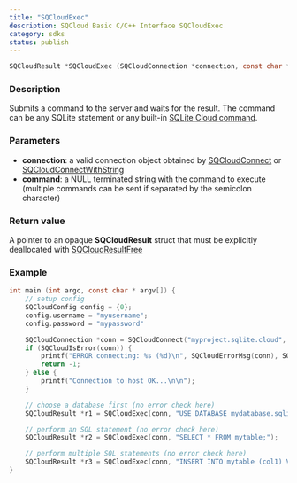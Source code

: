 ```yaml
---
title: "SQCloudExec"
description: SQCloud Basic C/C++ Interface SQCloudExec
category: sdks
status: publish
---
```


```c
SQCloudResult *SQCloudExec (SQCloudConnection *connection, const char *command);
```

### Description
Submits a command to the server and waits for the result. The command can be any SQLite statement or any built-in [SQLite Cloud command](/docs/commands).

### Parameters
* **connection**: a valid connection object obtained by [SQCloudConnect](/docs/sqlite-cloud/sdks/c/sqcloudconnect) or [SQCloudConnectWithString](/docs/sqlite-cloud/sdks/c/sqcloudconnectwithstring)
* **command**: a NULL terminated string with the command to execute (multiple commands can be sent if separated by the semicolon character)

### Return value
A pointer to an opaque **SQCloudResult** struct that must be explicitly deallocated with [SQCloudResultFree](/docs/sqlite-cloud/sdks/c/sqcloudresultfree)

### Example
```c
int main (int argc, const char * argv[]) {
    // setup config
    SQCloudConfig config = {0};
    config.username = "myusername";
    config.password = "mypassword"

    SQCloudConnection *conn = SQCloudConnect("myproject.sqlite.cloud", SQCLOUD_DEFAULT_PORT, &config);
    if (SQCloudIsError(conn)) {
        printf("ERROR connecting: %s (%d)\n", SQCloudErrorMsg(conn), SQCloudErrorCode(conn));
        return -1;
    } else {
        printf("Connection to host OK...\n\n");
    }

    // choose a database first (no error check here)
    SQCloudResult *r1 = SQCloudExec(conn, "USE DATABASE mydatabase.sqlite;");

    // perform an SQL statement (no error check here)
    SQCloudResult *r2 = SQCloudExec(conn, "SELECT * FROM mytable;");

    // perform multiple SQL statements (no error check here)
    SQCloudResult *r3 = SQCloudExec(conn, "INSERT INTO mytable (col1) VALUES ('value1'); INSERT INTO mytable (col1) VALUES ('value2'); SELECT * FROM mytable;");
}
```